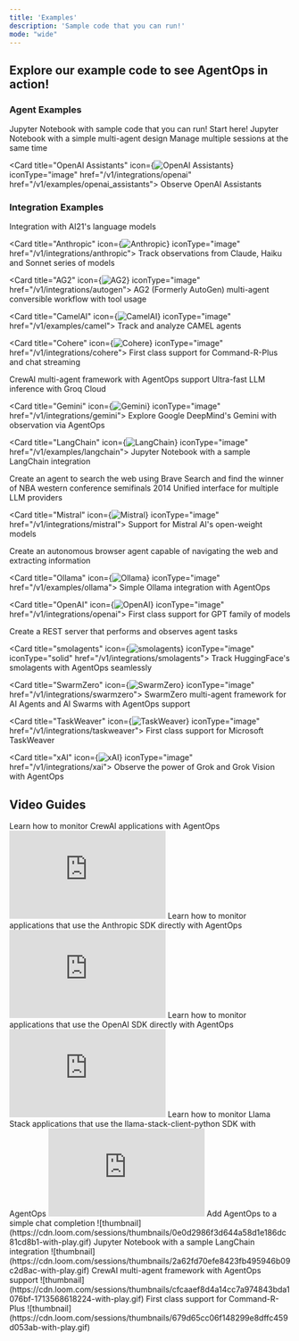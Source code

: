 ```yaml
---
title: 'Examples'
description: 'Sample code that you can run!'
mode: "wide"
---
```


## Explore our example code to see AgentOps in action!

### Agent Examples

<CardGroup cols={2}>
  <Card title="Simple Agent" icon="microchip-ai" iconType="solid" href="/v1/examples/simple_agent">
    Jupyter Notebook with sample code that you can run! Start here!
  </Card>

  <Card title="Multi-Agent" icon="people-arrows" iconType="duotone" href="/v1/examples/multi_agent">
    Jupyter Notebook with a simple multi-agent design
  </Card>

  <Card title="Multi Session" icon="computer" href="/v1/examples/multi_session">
    Manage multiple sessions at the same time
  </Card>

  <Card title="OpenAI Assistants" icon={<img src="https://www.github.com/agentops-ai/agentops/blob/main/docs/images/external/openai/openai-logomark.png?raw=true" alt="OpenAI Assistants" />} iconType="image" href="/v1/integrations/openai" href="/v1/examples/openai_assistants">
    Observe OpenAI Assistants
  </Card>
</CardGroup>

### Integration Examples

<CardGroup cols={2}>
  <Card title="AI21" icon="brain" href="/v1/integrations/ai21">
    Integration with AI21's language models
  </Card>

  <Card title="Anthropic" icon={<img src="https://www.github.com/agentops-ai/agentops/blob/main/docs/images/external/anthropic/anthropic_icon_slate.png?raw=true" alt="Anthropic" />} iconType="image" href="/v1/integrations/anthropic">
    Track observations from Claude, Haiku and Sonnet series of models
  </Card>

  <Card title="AG2" icon={<img src="https://www.github.com/agentops-ai/agentops/blob/main/docs/images/external/autogen/ag2_blue.svg?raw=true" alt="AG2"/>} iconType="image" href="/v1/integrations/autogen">
    AG2 (Formerly AutoGen) multi-agent conversible workflow with tool usage
  </Card>

  <Card title="CamelAI" icon={<img src="https://www.github.com/agentops-ai/agentops/blob/main/docs/images/external/camel/camel.png?raw=true" alt="CamelAI" />} iconType="image" href="/v1/examples/camel">
    Track and analyze CAMEL agents
  </Card>

  <Card title="Cohere" icon={<img src="https://www.github.com/agentops-ai/agentops/blob/main/docs/images/external/cohere/cohere-logo.svg?raw=true" alt="Cohere" />} iconType="image" href="/v1/integrations/cohere">
    First class support for Command-R-Plus and chat streaming
  </Card>

  <Card title="Crew.ai" icon="ship" href="/v1/integrations/crewai">
    CrewAI multi-agent framework with AgentOps support
  </Card>

  <Card title="Groq" icon="bolt" href="/v1/integrations/groq">
    Ultra-fast LLM inference with Groq Cloud
  </Card>

  <Card title="Gemini" icon={<img src="https://www.github.com/agentops-ai/agentops/blob/main/docs/images/external/deepmind/gemini-logo.png?raw=true" alt="Gemini" />} iconType="image" href="/v1/integrations/gemini">
    Explore Google DeepMind's Gemini with observation via AgentOps
  </Card>

  <Card title="LangChain" icon={<img src="https://www.github.com/agentops-ai/agentops/blob/main/docs/images/external/langchain/langchain-logo.png?raw=true" alt="LangChain" />} iconType="image" href="/v1/examples/langchain">
    Jupyter Notebook with a sample LangChain integration
  </Card>

  <Card title="Llama Stack" icon="pancakes" href="/v1/integrations/llama_stack">
    Create an agent to search the web using Brave Search and find the winner of NBA western conference semifinals 2014
  </Card>

  <Card title="LiteLLM" icon="train-tram" href="/v1/integrations/litellm">
    Unified interface for multiple LLM providers
  </Card>

  <Card title="Mistral" icon={<img src="https://www.github.com/agentops-ai/agentops/blob/main/docs/images/external/mistral/mistral-ai-icon.png?raw=true" alt="Mistral" />} iconType="image" href="/v1/integrations/mistral">
    Support for Mistral AI's open-weight models
  </Card>

  <Card title="MultiOn" icon="atom" href="/v1/examples/multion">
    Create an autonomous browser agent capable of navigating the web and extracting information
  </Card>

  <Card title="Ollama" icon={<img src="https://www.github.com/agentops-ai/agentops/blob/main/docs/images/external/ollama/ollama-icon.png?raw=true" alt="Ollama" />} iconType="image" href="/v1/examples/ollama">
    Simple Ollama integration with AgentOps
  </Card>

  <Card title="OpenAI" icon={<img src="https://www.github.com/agentops-ai/agentops/blob/main/docs/images/external/openai/openai-logomark.png?raw=true" alt="OpenAI" />} iconType="image" href="/v1/integrations/openai">
    First class support for GPT family of models
  </Card>

  <Card title="REST API" icon="bolt-lightning" href="/v1/examples/restapi">
    Create a REST server that performs and observes agent tasks
  </Card>

  <Card title="smolagents" icon={<img src="https://github.com/AgentOps-AI/agentops/blob/main/docs/images/external/huggingface/hf-logo.png?raw=true" alt="smolagents" />} iconType="image" iconType="solid" href="/v1/integrations/smolagents">
    Track HuggingFace's smolagents with AgentOps seamlessly
  </Card>

  <Card title="SwarmZero" icon={<img src="https://www.github.com/agentops-ai/agentops/blob/main/docs/images/external/swarmzero/swarmzero_logo.png?raw=true" alt="SwarmZero" />} iconType="image" href="/v1/integrations/swarmzero">
    SwarmZero multi-agent framework for AI Agents and AI Swarms with AgentOps support
  </Card>

  <Card title="TaskWeaver" icon={<img src="https://www.github.com/agentops-ai/agentops/blob/main/docs/images/external/microsoft/microsoft_logo.svg?raw=true" alt="TaskWeaver" />} iconType="image" href="/v1/integrations/taskweaver">
    First class support for Microsoft TaskWeaver
  </Card>

  <Card title="xAI" icon={<img src="https://www.github.com/agentops-ai/agentops/blob/main/docs/images/external/xai/xai-logo.png?raw=true" alt="xAI" />} iconType="image" href="/v1/integrations/xai">
    Observe the power of Grok and Grok Vision with AgentOps
  </Card>
</CardGroup>

## Video Guides

<CardGroup cols={2}>

  <Card title="AgentOps x CrewAI" icon="film" iconType="solid">
    Learn how to monitor CrewAI applications with AgentOps
    <iframe
      width="280"
      height="158"
      src="https://www.youtube.com/embed/sF_bgRuRa3s"
      title="YouTube video player"
      frameborder="0"
      allow="accelerometer; autoplay; clipboard-write; encrypted-media; gyroscope; picture-in-picture"
      allowfullscreen
    ></iframe>
  </Card>

  <Card title="AgentOps x Anthropic" icon="film" iconType="solid">
    Learn how to monitor applications that use the Anthropic SDK directly with AgentOps
    <iframe
      width="280"
      height="158"
      src="https://www.youtube.com/embed/Yx2Crpbms7I"
      title="YouTube video player"
      frameborder="0"
      allow="accelerometer; autoplay; clipboard-write; encrypted-media; gyroscope; picture-in-picture"
      allowfullscreen
    ></iframe>
  </Card>

  <Card title="AgentOps x OpenAI" icon="film" iconType="solid">
    Learn how to monitor applications that use the OpenAI SDK directly with AgentOps
    <iframe
      width="280"
      height="158"
      src="https://www.youtube.com/embed/R0K9Qi2dBwM"
      title="YouTube video player"
      frameborder="0"
      allow="accelerometer; autoplay; clipboard-write; encrypted-media; gyroscope; picture-in-picture"
      allowfullscreen
    ></iframe>
  </Card>

  <Card title="AgentOps x Llama Stack" icon="film" iconType="solid">
    Learn how to monitor Llama Stack applications that use the llama-stack-client-python SDK with AgentOps
    <iframe
      width="280"
      height="158"
      src="https://www.youtube.com/embed/OZgTN4SdQ2Y"
      title="YouTube video player"
      frameBorder="0"
      allow="accelerometer; autoplay; clipboard-write; encrypted-media; gyroscope; picture-in-picture"
      allowFullScreen
    ></iframe>
  </Card>

  <Card title="Simple Agent" icon="person-carry-box" iconType="solid" href="https://www.loom.com/share/0e0d2986f3d644a58d1e186dc81cd8b1">
    Add AgentOps to a simple chat completion
    ![thumbnail](https://cdn.loom.com/sessions/thumbnails/0e0d2986f3d644a58d1e186dc81cd8b1-with-play.gif)
  </Card>

  <Card title="Multi-Agent" icon="people-arrows" iconType="duotone" href="https://www.loom.com/share/2a62fd70efe8423fb495946b09c2d8ac">
    Jupyter Notebook with a sample LangChain integration
    ![thumbnail](https://cdn.loom.com/sessions/thumbnails/2a62fd70efe8423fb495946b09c2d8ac-with-play.gif)
  </Card>

  <Card title="Crew.ai" icon="ship" href="https://www.loom.com/share/cfcaaef8d4a14cc7a974843bda1076bf">
    CrewAI multi-agent framework with AgentOps support
    ![thumbnail](https://cdn.loom.com/sessions/thumbnails/cfcaaef8d4a14cc7a974843bda1076bf-1713568618224-with-play.gif)
  </Card>

  <Card title="Cohere" icon="hill-rockslide" href="https://www.loom.com/share/679d65cc06f148299e8dffc459d053ab">
    First class support for Command-R-Plus
    ![thumbnail](https://cdn.loom.com/sessions/thumbnails/679d65cc06f148299e8dffc459d053ab-with-play.gif)
  </Card>
</CardGroup>

<script type="module" src="/scripts/github_stars.js" />

<script type="module" src="/scripts/scroll-img-fadein-animation.js" />

<script type="module" src="/scripts/button_heartbeat_animation.js" />

<script type="module" src="/scripts/adjust_api_dynamically.js" />